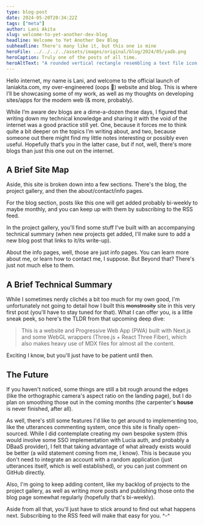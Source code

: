 ```yaml
---
type: blog-post
date: 2024-05-20T20:34:22Z
tags: ["meta"]
author: Lani Akita
slug: welcome-to-yet-another-dev-blog
headline: Welcome to Yet Another Dev Blog
subheadline: There's many like it, but this one is mine
heroFile: ../../../../assets/images/original/blog/2024/05/yadb.png
heroCaption: Truly one of the posts of all time.
heroAltText: "A rounded vertical rectangle resembling a text file icon, with the top right of the rectangle folded inward to resemble a page from a book that's been "dog eared". At the bottom of this rectangle is the text, YADB.MDX. At the top of this rectangle there's a series of blocks of lines arranged in a way to resemble paragraphs. The paragraph lines get fainter and fainter as it nears the bottom YADB.MDX text. Behind this rectangle that resembles a text file icon, is a linear gradient of color, from cyan in the top left, to pink in the bottom right."
---
```


Hello internet, my name is Lani, and welcome to the official launch of laniakita.com, my over-engineered (oops 🤗) website and blog. This is where I’ll be showcasing some of my work, as well as my thoughts on developing sites/apps for the modern web (& more, probably).

While I’m aware dev blogs are a dime-a-dozen these days, I figured that writing down my technical knowledge and sharing it with the void of the internet was a good practice still yet. One, because it forces me to think quite a bit deeper on the topics I’m writing about, and two, because someone out there might find my little notes interesting or possibly even useful. Hopefully that’s you in the latter case, but if not, well, there's more blogs than just this one out on the internet.

## A Brief Site Map

Aside, this site is broken down into a few sections. There's the blog, the project gallery, and then the about/contact/info pages.

For the blog section, posts like this one will get added probably bi-weekly to maybe monthly, and you can keep up with them by subscribing to the RSS feed.

In the project gallery, you'll find some stuff I've built with an accompanying technical summary (when new projects get added, I'll make sure to add a new blog post that links to it/its write-up).

About the info pages, well, those are just info pages. You can learn more about me, or learn how to contact me, I suppose. But Beyond that? There's just not much else to them.

## A Brief Technical Summary

While I sometimes nerdy clichés a bit too much for my own good, I'm unfortunately not going to detail how I built this ~~monstrosity~~ site in this very first post (you'll have to stay tuned for that). What I can offer you, is a little sneak peek, so here's the TLDR from that upcoming deep dive:

> This is a website and Progressive Web App (PWA) built with Next.js and some WebGL wrappers (Three.js + React Three Fiber), which also makes heavy use of MDX files for almost all the content.

Exciting I know, but you'll just have to be patient until then.

## The Future

If you haven't noticed, some things are still a bit rough around the edges (like the orthographic camera's aspect ratio on the landing page), but I do plan on smoothing those out in the coming months (the carpenter's **house** is never finished, after all).

As well, there's still some features I'd like to get around to implementing too, like the utterances commenting system, once this site is finally open-sourced. While I did contemplate creating my own bespoke system (this would involve some SSO implementation with Lucia auth, and probably a DBaaS provider), I felt that taking advantage of what already exists would be better (a wild statement coming from me, I know). This is because you don't need to integrate an account with a random application (just utterances itself, which is well established), or you can just comment on GitHub directly.

Also, I'm going to keep adding content, like my backlog of projects to the project gallery, as well as writing more posts and publishing those onto the blog page somewhat regularly (hopefully that's bi-weekly).

Aside from all that, you'll just have to stick around to find out what happens next. Subscribing to the RSS feed will make that easy for you. ^-^
